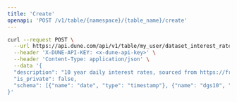 ```yaml
---
title: 'Create'
openapi: 'POST /v1/table/{namespace}/{table_name}/create'
---
```


<RequestExample>

```bash curl
curl --request POST \
  --url https://api.dune.com/api/v1/table/my_user/dataset_interest_rates/create \
  --header 'X-DUNE-API-KEY: <x-dune-api-key>' \
  --header 'Content-Type: application/json' \
  --data '{
  "description": "10 year daily interest rates, sourced from https://fred.stlouisfed.org/series/DGS10",
  "is_private": false,
  "schema": [{"name": "date", "type": "timestamp"}, {"name": "dgs10", "type": "double"}]
}'
```

</RequestExample>
